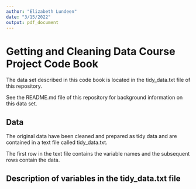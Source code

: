 ```yaml
---
author: "Elizabeth Lundeen"
date: "3/15/2022"
output: pdf_document
---
```


# **Getting and Cleaning Data Course Project Code Book**

The data set described in this code book is located in the tidy_data.txt file of this repository.

See the README.md file of this repository for background information on this data set.

## **Data**
The original data have been cleaned and prepared as tidy data and are contained in a text file called tidy_data.txt.

The first row in the text file contains the variable names and the subsequent rows contain the data.

## **Description of variables in the tidy_data.txt file**

